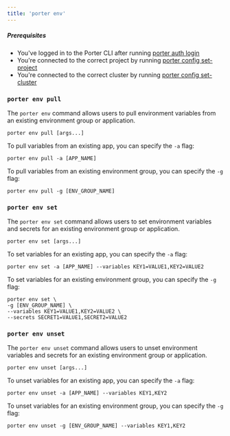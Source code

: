 ```yaml
---
title: 'porter env'
---
```


##### Prerequisites

- You've logged in to the Porter CLI after running [porter auth login](/enterprise/cli/command-reference/porter-auth)
- You're connected to the correct project by running [porter config set-project](/enterprise/cli/command-reference/porter-config)
- You're connected to the correct cluster by running [porter config set-cluster](/enterprise/cli/command-reference/porter-config)

### `porter env pull`[](#porter-env 'Direct link to heading')

The `porter env` command allows users to pull environment variables from an existing environment group or application.

```
porter env pull [args...]
```

To pull variables from an existing app, you can specify the `-a` flag:

```
porter env pull -a [APP_NAME]
```

To pull variables from an existing environment group, you can specify the `-g` flag:

```
porter env pull -g [ENV_GROUP_NAME]
```

### `porter env set`[](#porter-env-set 'Direct link to heading')

The `porter env set` command allows users to set environment variables and secrets for an existing environment group or application.

```
porter env set [args...]
```

To set variables for an existing app, you can specify the `-a` flag:

```
porter env set -a [APP_NAME] --variables KEY1=VALUE1,KEY2=VALUE2
```

To set variables for an existing environment group, you can specify the `-g` flag:

```
porter env set \
-g [ENV_GROUP_NAME] \
--variables KEY1=VALUE1,KEY2=VALUE2 \
--secrets SECRET1=VALUE1,SECRET2=VALUE2
```

### `porter env unset`[](#porter-env-unset 'Direct link to heading')

The `porter env unset` command allows users to unset environment variables and secrets for an existing environment group or application.

```
porter env unset [args...]
```

To unset variables for an existing app, you can specify the `-a` flag:

```
porter env unset -a [APP_NAME] --variables KEY1,KEY2
```

To unset variables for an existing environment group, you can specify the `-g` flag:

```
porter env unset -g [ENV_GROUP_NAME] --variables KEY1,KEY2
```
